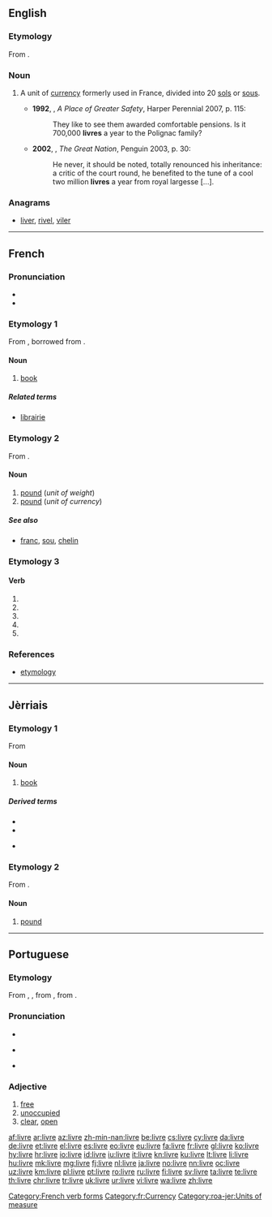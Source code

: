 ==English==
{{wikipedia|dab=livre}}
===Etymology===
From {{etyl|fr|en}} {{term|livre|lang=fr}}.

===Noun===
{{en-noun}}

# {{context|historical|lang=en}} A unit of [[currency]] formerly used in France, divided into 20 [[sol]]s or [[sou]]s.
#* '''1992''', {{w|Hilary Mantel}}, ''A Place of Greater Safety'', Harper Perennial 2007, p. 115:
#*: They like to see them awarded comfortable pensions. Is it 700,000 '''livres''' a year to the Polignac family?
#* '''2002''', {{w|Colin Jones (historian)|Colin Jones}}, ''The Great Nation'', Penguin 2003, p. 30:
#*: He never, it should be noted, totally renounced his inheritance: a critic of the court round, he benefited to the tune of a cool two million '''livres''' a year from royal largesse [...].

===Anagrams===
* [[liver#English|liver]], [[rivel#English|rivel]], [[viler#English|viler]]

----

==French==

===Pronunciation===
* {{audio|Fr-un livre-fr-ouest.ogg|audio (un livre)|lang=fr}}
* {{IPA|lang=fr|/livʁ/}}

===Etymology 1===
From {{etyl|fro|fr}}, borrowed from {{etyl|la|fr}} {{term|liber|lang=la}}.

====Noun====
{{fr-noun|m}}

# [[book]]

=====Related terms=====
* [[librairie]] {{g|f}}

===Etymology 2===
From {{etyl|la|fr}} {{term|libra|lang=la}}.

====Noun====
{{fr-noun|f}}

# [[pound]] (''unit of weight'')
# [[pound]] (''unit of currency'')

=====See also=====
* {{sense|currency}} [[franc]], [[sou]], [[chelin]]

===Etymology 3===

====Verb====
{{fr-verb-form}}

# {{conjugation of|livrer||1|s|pres|ind|lang=fr}}
# {{conjugation of|livrer||3|s|pres|ind|lang=fr}}
# {{conjugation of|livrer||1|s|pres|sub|lang=fr}}
# {{conjugation of|livrer||3|s|pres|sub|lang=fr}}
# {{conjugation of|livrer||2|s|imp|lang=fr}}

===References===
* [http://www.cnrtl.fr/etymologie/livre etymology]

[[Category:French verb forms]]
[[Category:fr:Currency]]

----

==Jèrriais==

===Etymology 1===
From {{etyl|la|roa-jer}} {{term|liber|lang=la}}

====Noun====
{{fr-noun|m}}

# [[book]]

=====Derived terms=====
{{der-top}}
* {{l|roa-jer|garder les livres|gloss=to keep books, book-keep}}
* {{l|roa-jer|livre d'exèrcice|gloss=exercise book}}
{{der-mid}}
* {{l|roa-jer|livre d'priéthes|gloss=prayer book}}
{{der-bottom}}

===Etymology 2===
From {{etyl|la|roa-jer}} {{term|libra|lang=la}}.

====Noun====
{{roa-jer-noun|f}}

# {{qualifier|unit of measure}} [[pound]]

[[Category:roa-jer:Units of measure]]

----

==Portuguese==

===Etymology===
From {{etyl|roa-opt|pt}} {{term|livre|lang=roa-opt}}, {{term|libre|lang=roa-opt}}, from {{etyl|la|pt}} {{m|la|līber}}, from {{etyl|ine-pro|pt}} {{m|ine-pro|*h₁lewdʰ-||people}}.

===Pronunciation===
* {{audio|Pt-livre.ogg|Audio|lang=pt}}
* {{a|PT}} {{IPA|/ˈli.vɾɨ/|lang=pt}}
* {{hyphenation|li|vre|lang=pt}}

===Adjective===
{{head|pt|adjective}}

# [[free]]
# [[unoccupied]]
# [[clear]], [[open]]

[[af:livre]]
[[ar:livre]]
[[az:livre]]
[[zh-min-nan:livre]]
[[be:livre]]
[[cs:livre]]
[[cy:livre]]
[[da:livre]]
[[de:livre]]
[[et:livre]]
[[el:livre]]
[[es:livre]]
[[eo:livre]]
[[eu:livre]]
[[fa:livre]]
[[fr:livre]]
[[gl:livre]]
[[ko:livre]]
[[hy:livre]]
[[hr:livre]]
[[io:livre]]
[[id:livre]]
[[iu:livre]]
[[it:livre]]
[[kn:livre]]
[[ku:livre]]
[[lt:livre]]
[[li:livre]]
[[hu:livre]]
[[mk:livre]]
[[mg:livre]]
[[fj:livre]]
[[nl:livre]]
[[ja:livre]]
[[no:livre]]
[[nn:livre]]
[[oc:livre]]
[[uz:livre]]
[[km:livre]]
[[pl:livre]]
[[pt:livre]]
[[ro:livre]]
[[ru:livre]]
[[fi:livre]]
[[sv:livre]]
[[ta:livre]]
[[te:livre]]
[[th:livre]]
[[chr:livre]]
[[tr:livre]]
[[uk:livre]]
[[ur:livre]]
[[vi:livre]]
[[wa:livre]]
[[zh:livre]]